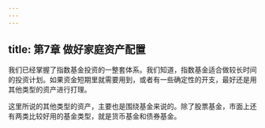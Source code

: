 ```yaml
---
---
---
```

title: 第7章 做好家庭资产配置
---







我们已经掌握了指数基金投资的一整套体系。我们知道，指数基金适合做较长时间的投资计划。如果资金短期里就需要用到，或者有一些确定性的开支，最好还是用其他类型的资产进行打理。

这里所说的其他类型的资产，主要也是围绕基金来说的。除了股票基金，市面上还有两类比较好用的基金类型，就是货币基金和债券基金。